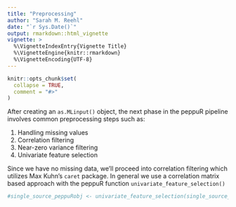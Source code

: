 ```yaml
---
title: "Preprocessing"
author: "Sarah M. Reehl"
date: "`r Sys.Date()`"
output: rmarkdown::html_vignette
vignette: >
  %\VignetteIndexEntry{Vignette Title}
  %\VignetteEngine{knitr::rmarkdown}
  %\VignetteEncoding{UTF-8}
---
```


```r
knitr::opts_chunk$set(
  collapse = TRUE,
  comment = "#>"
)
```

After creating an `as.MLinput()` object, the next phase in the peppuR pipeline involves common preprocessing steps such as:

1. Handling missing values
2. Correlation filtering
3. Near-zero variance filtering
4. Univariate feature selection

Since we have no missing data, we'll proceed into correlation filtering which utilizes Max Kuhn's `caret` package. In general we use a correlation matrix based approach with the peppuR function `univariate_feature_selection()`
```r
#single_source_peppuRobj <- univariate_feature_selection(single_source_peppuRobj)
```
